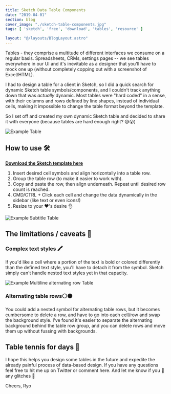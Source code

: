 ```yaml
---
title: Sketch Data Table Components
date: "2019-04-01"
section: blog
cover_image: "./sketch-table-components.jpg"
tags: [ 'sketch', 'free', 'download', 'tables', 'resource' ]

layout: "@/layouts/BlogLayout.astro"
---
```


Tables - they comprise a multitude of different interfaces we consume on a regular basis. Spreadsheets, CRMs, settings pages -- we see tables everywhere in our UI and it's inevitable as a designer that you'll have to mock one up (without completely copping out with a screenshot of Excel/HTML).

I had to design a table for a client in Sketch, so I did a quick search for dynamic Sketch table symbols/components, and I couldn't track anything down that was _actually_ dynamic. Most tables were "hard coded" in a sense, with their columns and rows defined by line shapes, instead of individual cells, making it impossible to change the table format beyond the template.

So I set off and created my own dynamic Sketch table and decided to share it with everyone (because tables are hard enough right? 😅😵)

![Example Table](./example-table.jpg)

## How to use 🛠

[**Download the Sketch template here**](https://github.com/whoisryosuke/ryosuke-gatsby-blog/tree/master/src/content/blog/2019/sketch-table-components/Dynamic-Sketch-Tables.zip)

1.  Insert desired cell symbols and align horizontally into a table row.
2.  Group the table row (to make it easier to work with).
3.  Copy and paste the row, then align underneath. Repeat until desired row count is reached.
4.  CMD/CTRL + Click each cell and change the data dynamically in the sidebar (like text or even icons!)
5.  Resize to your ❤️'s desire 👌

![Example Subtitle Table](./example-table-subtitles.jpg)

## The limitations / caveats 🚦

### Complex text styles 🖍

If you'd like a cell where a portion of the text is bold or colored differently than the defined text style, you'll have to detach it from the symbol. Sketch simply can't handle nested text styles yet in that capacity.

![Example Multiline alternating row Table](./example-table-multilines.jpg)

### Alternating table rows⚪️⚫️

You could add a nested symbol for alternating table rows, but it becomes cumbersome to delete a row, and have to go into each cell/row and swap the background style. I've found it's easier to separate the alternating background behind the table row group, and you can delete rows and move them up without fussing with backgrounds.

## Table tennis for days 🏓

I hope this helps you design some tables in the future and expedite the already painful process of data-based design. If you have any questions feel free to hit me up on Twitter or comment here. And let me know if you 👀 any glitches 👾

Cheers,
Ryo
